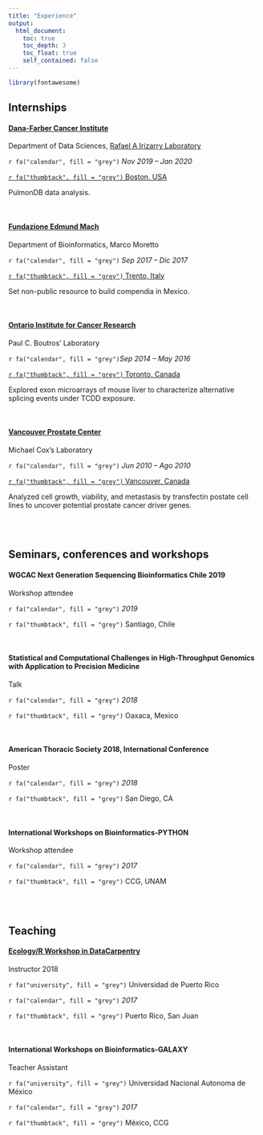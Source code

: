 ```yaml
---
title: "Experience"
output:
  html_document:
    toc: true
    toc_depth: 3
    toc_float: true
    self_contained: false
---
```

```r
library(fontawesome)
```



## 	Internships

#### [__Dana-Farber Cancer Institute__](https://www.dana-farber.org/) 


Department of Data Sciences, [Rafael A Irizarry Laboratory](https://www.dana-farber.org/find-a-doctor/rafael-a-irizarry/)

 `r fa("calendar", fill = "grey")` *Nov 2019 – Jan 2020*		
 
 [`r fa("thumbtack", fill = "grey")` Boston, USA](https://goo.gl/maps/vrfnSmsPkGKwM6a29)

PulmonDB data analysis.

<br> 





#### [__Fundazione Edmund Mach__](https://www.fmach.it/) 


Department of Bioinformatics, Marco Moretto


 `r fa("calendar", fill = "grey")` *Sep 2017 – Dic 2017*		
 
 [`r fa("thumbtack", fill = "grey")` Trento, Italy](https://goo.gl/maps/Hkd3gqxngS92)

Set non-public resource to build compendia in Mexico.

<br>  

#### [__Ontario Institute for Cancer Research__](https://oicr.on.ca/) 

 Paul C. Boutros' Laboratory 

 `r fa("calendar", fill = "grey")`*Sep 2014 – May 2016* 	
 
 [`r fa("thumbtack", fill = "grey")` Toronto, Canada](https://goo.gl/maps/JcXhPdafWg72)

Explored exon microarrays of mouse liver to characterize alternative splicing events under TCDD exposure. 

<br> 

#### [__Vancouver Prostate Center__](https://www.prostatecentre.com/)  

 Michael Cox's Laboratory
 
 `r fa("calendar", fill = "grey")` *Jun 2010 – Ago 2010*
 
 [`r fa("thumbtack", fill = "grey")` Vancouver, Canada](https://goo.gl/maps/9CuRJuufCQk)  

 Analyzed cell growth, viability, and metastasis by transfectin postate cell lines to uncover potential prostate cancer driver genes.


<br><br>

## 	Seminars, conferences and workshops


#### WGCAC Next Generation Sequencing Bioinformatics Chile 2019
 Workshop attendee
 
 `r fa("calendar", fill = "grey")` *2019*	
 
 `r fa("thumbtack", fill = "grey")`  Santiago, Chile

<br>

#### Statistical and Computational Challenges in High-Throughput Genomics with Application to Precision Medicine
Talk

 `r fa("calendar", fill = "grey")` *2018*	
 
 `r fa("thumbtack", fill = "grey")`  Oaxaca, Mexico

<br>

#### American Thoracic Society 2018, International Conference
Poster

 `r fa("calendar", fill = "grey")` *2018*	
 
 `r fa("thumbtack", fill = "grey")`  San Diego, CA

<br>  

#### International Workshops on Bioinformatics-PYTHON
Workshop attendee

 `r fa("calendar", fill = "grey")` *2017*	
 
 `r fa("thumbtack", fill = "grey")`  CCG, UNAM

<br><br>

## Teaching

#### [Ecology/R Workshop in DataCarpentry](https://map0logo.github.io/2018-08-15-puerto-rico-ecology/)
Instructor 2018

 `r fa("university", fill = "grey")`  Universidad de Puerto Rico

 `r fa("calendar", fill = "grey")` *2017*	
 
 `r fa("thumbtack", fill = "grey")`  Puerto Rico, San Juan


<br>  

#### International Workshops on Bioinformatics-GALAXY
Teacher Assistant

 `r fa("university", fill = "grey")`  Universidad Nacional Autonoma de México

 `r fa("calendar", fill = "grey")` *2017*	
 
 `r fa("thumbtack", fill = "grey")`  México, CCG





